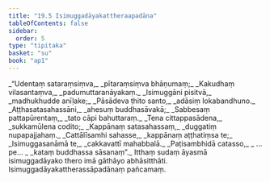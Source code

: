 ```yaml
---
title: "19.5 Isimuggadāyakattheraapadāna"
tableOfContents: false
sidebar:
  order: 5
type: "tipitaka"
basket: "su"
book: "ap1"
---
```



<DynamicBreadcrumb />

<Division number="24" book="ap1" bookNo="20" page="215">

<Paragraph number="2612" type="verses" book="ap1">
_“Udentaṃ sataraṃsiṃva,_  
_pītaraṃsiṃva bhāṇumaṃ;_  
_Kakudhaṃ vilasantaṃva,_  
_padumuttaranāyakaṃ._  

</Paragraph>

</Division>
<Division number="25" book="ap1" bookNo="20" page="215">

<Paragraph number="2613" type="verses" book="ap1">
_Isimuggāni pisitvā,_  
_madhukhudde anīḷake;_  
_Pāsādeva ṭhito santo,_  
_adāsiṃ lokabandhuno._  

</Paragraph>

</Division>
<Division number="26" book="ap1" bookNo="20" page="215">

<Paragraph number="2614" type="verses" book="ap1">
_Aṭṭhasatasahassāni,_  
_ahesuṃ buddhasāvakā;_  
_Sabbesaṃ pattapūrentaṃ,_  
_tato cāpi bahuttaraṃ._  

</Paragraph>

</Division>
<Division number="27" book="ap1" bookNo="20" page="215">

<Paragraph number="2615" type="verses" book="ap1">
_Tena cittappasādena,_  
_sukkamūlena codito;_  
_Kappānaṃ satasahassaṃ,_  
_duggatiṃ nupapajjahaṃ._  

</Paragraph>

</Division>
<Division number="28" book="ap1" bookNo="20" page="215">

<Paragraph number="2616" type="verses" book="ap1">
_Cattālīsamhi sahasse,_  
_kappānaṃ aṭṭhatiṃsa te;_  
_Isimuggasanāmā te,_  
_cakkavattī mahabbalā._  

</Paragraph>

</Division>
<Division number="29" book="ap1" bookNo="20" page="216">

<Paragraph number="2617" type="verses" book="ap1">
_Paṭisambhidā catasso,_  
_ …pe… _  
_kataṃ buddhassa sāsanaṃ”._  

</Paragraph>

<Paragraph number="2618" book="ap1">
Itthaṃ sudaṃ āyasmā isimuggadāyako thero imā gāthāyo abhāsitthāti.

</Paragraph>
</Division>

<Paragraph number="2619" type="center" book="ap1">
Isimuggadāyakattherassāpadānaṃ pañcamaṃ.
</Paragraph>